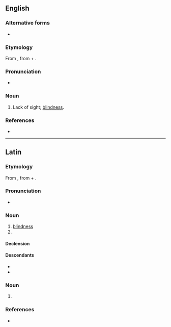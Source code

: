 ==English==

===Alternative forms===
* {{l|en|ablepsy}}

===Etymology===
From {{etyl|grc|en}} {{m|grc|ἀβλεψία||blindness}}, from {{m|grc|ἀ-||not}} + {{m|grc|βλέπω||see}}.

===Pronunciation===
* {{a|US}} {{IPA|en|/əˈblɛp.si.ə/}}

===Noun===
{{en-noun|-}}

# {{lb|en|medical|rare}} Lack of sight; [[blindness]].

===References===
* {{cite-book|last=|first= |authorlink= |coauthors= |editor=Thomas, Clayton L.|others= |title=Taber's Encyclopedic Medical Dictionary|year=1940|url= |format= |accessdate= |accessyear= |accessmonth= |edition=5th|date= |year_published=1993|month= |publisher=F. A. Davis Company|location=Philadelphia, PA |doi= |isbn=0-8036-8313-8|lccn= |ol= |page=6|chapter= |chapterurl= |quote=}}

----

==Latin==

===Etymology===
From {{der|la|grc|ἀβλεψία||blindness}}, from {{m|grc|ἀ-||not}} + {{m|grc|βλέπω||I see}}.

===Pronunciation===
* {{la-IPA|a.blepsia}}

===Noun===
{{la-noun|ablepsia<1>}}

# [[blindness]]
# {{inflection of|la|ablepsia||voc|s}}

====Declension====
{{la-ndecl|ablepsia<1>}}

====Descendants====
* {{desc|en|ablepsia}}
* {{desc|pt|ablepsia}}

===Noun===
{{la-noun-form|ablepsiā}}

# {{inflection of|la|ablepsia||abl|s}}

===References===
* {{R:L&S}}